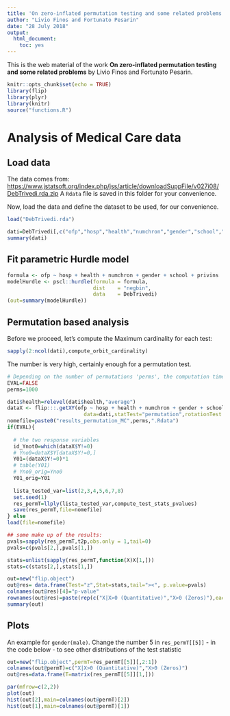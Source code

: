 ```yaml
---
title: 'On zero-inflated permutation testing and some related problems: web material'
author: "Livio Finos and Fortunato Pesarin"
date: "28 July 2018"
output: 
  html_document: 
    toc: yes
---
```


This is the web material of the work **On zero-inflated permutation testing and some
related problems** by Livio Finos and Fortunato Pesarin.

```r
knitr::opts_chunk$set(echo = TRUE)
library(flip)
library(plyr)
library(knitr)
source("functions.R")
```

# Analysis of Medical Care data

## Load data
The data comes from:
<https://www.jstatsoft.org/index.php/jss/article/downloadSuppFile/v027i08/DebTrivedi.rda.zip>
A `Rdata` file is saved in this folder for your convenience.

Now, load the data and define the dataset to be used, for our convenience.
```r
load("DebTrivedi.rda")

dati=DebTrivedi[,c("ofp","hosp","health","numchron","gender","school","privins")]
summary(dati)
```

## Fit parametric Hurdle model

```r
formula <- ofp ~ hosp + health + numchron + gender + school + privins
modelHurdle <- pscl::hurdle(formula = formula,
                            dist    = "negbin",
                            data    = DebTrivedi)
(out=summary(modelHurdle))

```

## Permutation based analysis


Before we proceed, let's compute the Maximum cardinality for each test:

```r
sapply(2:ncol(dati),compute_orbit_cardinality)
```

The number is very high, certainly enough for a permutation test.

```r
# Depending on the number of permutations 'perms', the computation time can be very high, set EVAL=TRUE (here below) to run the analysis
EVAL=FALSE
perms=1000

dati$health=relevel(dati$health,"average")
dataX <- flip:::.getXY(ofp ~ hosp + health + numchron + gender + school + privins,
                         data=dati,statTest="permutation",rotationTest = FALSE)
nomefile=paste0("results_permutation_MC",perms,".Rdata")
if(EVAL){
  
  # the two response variables
  id_Ynot0=which(dataX$Y!=0)
  # Yno0=dataX$Y[dataX$Y!=0,]
  Y01=(dataX$Y!=0)*1
  # table(Y01)
  # Yno0_orig=Yno0
  Y01_orig=Y01
  
  lista_tested_var=list(2,3,4,5,6,7,8)
  set.seed(1)
  res_permT=llply(lista_tested_var,compute_test_stats_pvalues)
  save(res_permT,file=nomefile)
} else
load(file=nomefile)

## some make up of the results:
pvals=sapply(res_permT,t2p,obs.only = 1,tail=0)
pvals=c(pvals[2,],pvals[1,])

stats=unlist(sapply(res_permT,function(X)X[1,]))
stats=c(stats[2,],stats[1,])

out=new("flip.object")
out@res= data.frame(Test="z",Stat=stats,tail="><", p.value=pvals)
colnames(out@res)[4]="p-value"
rownames(out@res)=paste(rep(c("X|X>0 (Quantitative)","X>0 (Zeros)"),each=7),colnames(dataX$X)[-1],sep=":")
summary(out)
```




## Plots
An example for `gender(male)`. Change the number 5 in `res_permT[[5]]` - in the code below - to see other distributions of the test statistic

```r
out=new("flip.object",permT=res_permT[[5]][,2:1])
colnames(out@permT)=c("X|X>0 (Quantitative)","X>0 (Zeros)")
out@res=data.frame(T=matrix(res_permT[[5]][1,]))

par(mfrow=c(2,2))
plot(out)
hist(out[2],main=colnames(out@permT)[2])
hist(out[1],main=colnames(out@permT)[1])
```